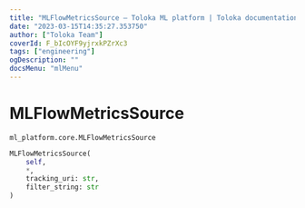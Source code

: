 ```yaml
---
title: "MLFlowMetricsSource — Toloka ML platform | Toloka documentation"
date: "2023-03-15T14:35:27.353750"
author: ["Toloka Team"]
coverId: F_bIcOYF9yjrxkPZrXc3
tags: ["engineering"]
ogDescription: ""
docsMenu: "mlMenu"
---
```


# MLFlowMetricsSource

`ml_platform.core.MLFlowMetricsSource`

```python
MLFlowMetricsSource(
    self,
    *,
    tracking_uri: str,
    filter_string: str
)
```